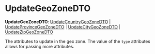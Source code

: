 
# UpdateGeoZoneDTO

 **UpdateGeoZoneDTO**: [UpdateCountryGeoZoneDTO](../interfaces/types.FulfillmentTypes.UpdateCountryGeoZoneDTO.mdx) \| [UpdateProvinceGeoZoneDTO](../interfaces/types.FulfillmentTypes.UpdateProvinceGeoZoneDTO.mdx) \| [UpdateCityGeoZoneDTO](../interfaces/types.FulfillmentTypes.UpdateCityGeoZoneDTO.mdx) \| [UpdateZipGeoZoneDTO](../interfaces/types.FulfillmentTypes.UpdateZipGeoZoneDTO.mdx)

The attributes to update in the geo zone. The value of the `type` attributes allows for passing more attributes.

